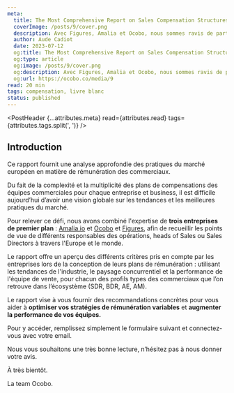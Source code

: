 ```yaml
---
meta:
  title: The Most Comprehensive Report on Sales Compensation Structures in Europe
  coverImage: /posts/9/cover.png
  description: Avec Figures, Amalia et Ocobo, nous sommes ravis de partager notre livre blanc sur la rémunération variable des ventes 2023 en Europe 🇪🇺 ! Étude comparative des structures de rémunération entre les différentes fonctions. Répartition par taille d'entreprise et localisation. Tendances 2023 et outils de rémunération les plus utilisés.
  author: Aude Cadiot
  date: 2023-07-12
  og:title: The Most Comprehensive Report on Sales Compensation Structures in Europe
  og:type: article
  og:image: /posts/9/cover.png
  og:description: Avec Figures, Amalia et Ocobo, nous sommes ravis de partager notre livre blanc sur la rémunération variable des ventes 2023 en Europe 🇪🇺 ! Étude comparative des structures de rémunération entre les différentes fonctions. Répartition par taille d'entreprise et localisation. Tendances 2023 et outils de rémunération les plus utilisés.
  og:url: https://ocobo.co/media/9
read: 20 min
tags: compensation, livre blanc
status: published
---
```



<PostHeader {...attributes.meta} read={attributes.read} tags={attributes.tags.split(', ')} />

## Introduction

Ce rapport fournit une analyse approfondie des pratiques du marché européen en matière de rémunération des commerciaux.

Du fait de la complexité et la multiplicité des plans de compensations des équipes commerciales pour chaque entreprise et business, il est difficile aujourd’hui d’avoir une vision globale sur les tendances et les meilleures pratiques du marché.

Pour relever ce défi, nous avons combiné l'expertise de **trois entreprises de premier plan** : [Amalia.io](http://amalia.io/) et [Ocobo](http://ocobo.co) et [Figures](https://figures.hr/), afin de recueillir les points de vue de différents responsables des opérations, heads of Sales ou Sales Directors à travers l'Europe et le monde.

Le rapport offre un aperçu des différents critères pris en compte par les entreprises lors de la conception de leurs plans de rémunération : utilisant les tendances de l'industrie, le paysage concurrentiel et la performance de l'équipe de vente, pour chacun des profils types des commerciaux que l’on retrouve dans l’écosystème (SDR, BDR, AE, AM).

Le rapport vise à vous fournir des recommandations concrètes pour vous aider à **optimiser vos stratégies de rémunération variables** et **augmenter la performance de vos équipes.**

Pour y accéder, remplissez simplement le formulaire suivant et connectez-vous avec votre email.

Nous vous souhaitons une très bonne lecture, n’hésitez pas à nous donner votre avis.

À très bientôt.

La team Ocobo.

<HubspotForm formId="e9993c4d-fc28-4bc7-94a8-31c68658ab27" />
